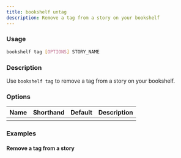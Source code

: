 ```yaml
---
title: bookshelf untag
description: Remove a tag from a story on your bookshelf
---
```


### Usage

```bash
bookshelf tag [OPTIONS] STORY_NAME
```

### Description

Use `bookshelf tag` to remove a tag from a story on your bookshelf.

### Options

| Name              | Shorthand | Default | Description|
|-------            | --------- | ------- | -----------|
|   |   |  |  |

### Examples

#### Remove a tag from a story
